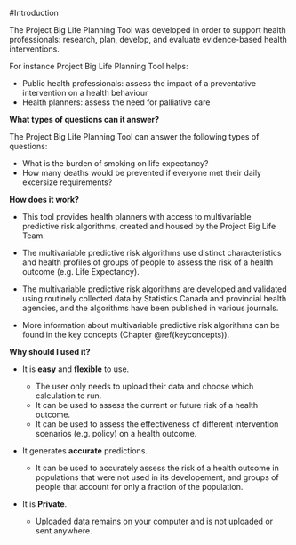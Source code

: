 #Introduction

The Project Big Life Planning Tool was developed in order to support health professionals: research, plan, develop, and evaluate evidence-based health interventions.

For instance Project Big Life Planning Tool helps:

- Public health professionals: assess the impact of a preventative intervention on a health behaviour
- Health planners: assess the need for palliative care

**What types of questions can it answer?**

The Project Big Life Planning Tool can answer the following types of questions: 

- What is the burden of smoking on life expectancy?
- How many deaths would be prevented if everyone met their daily excersize requirements?

**How does it work?**

- This tool provides health planners with access to multivariable predictive risk algorithms, created and housed by the Project Big Life Team.

- The multivariable predictive risk algorithms use distinct characteristics and health profiles of groups of people to assess the risk of a health outcome (e.g. Life Expectancy).

- The multivariable predictive risk algorithms are developed and validated using routinely collected data by Statistics Canada and provincial health agencies, and the algorithms have been published in various journals.

- More information about multivariable predictive risk algorithms can be found in the key concepts (Chapter \@ref(keyconcepts)).

**Why should I used it?**

- It is **easy** and **flexible** to use. 

    - The user only needs to upload their data and choose which calculation to run.
    - It can be used to assess the current or future risk of a health outcome.
    - It can be used to assess the effectiveness of different intervention scenarios (e.g. policy) on a health outcome.
    
    
-	It generates **accurate** predictions.

    - It can be used to accurately assess the risk of a health outcome in populations that were not used in its developement, and groups of people that account for only a fraction of the population. 

    
-	It is **Private**. 

    - Uploaded data remains on your computer and is not uploaded or sent anywhere.


